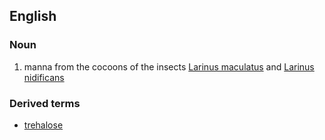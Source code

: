 ==English==
===Noun===
#manna from the cocoons of the insects [[Larinus maculatus]] and [[Larinus nidificans]]

===Derived terms===
*[[trehalose]]